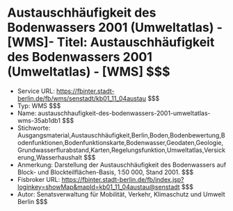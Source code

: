 # Austauschhäufigkeit des Bodenwassers 2001 (Umweltatlas) - [WMS]- Titel: Austauschhäufigkeit des Bodenwassers 2001 (Umweltatlas) - [WMS] $$$
- Service URL: https://fbinter.stadt-berlin.de/fb/wms/senstadt/kb01_11_04austau $$$
- Typ: WMS $$$
- Name: austauschhaufigkeit-des-bodenwassers-2001-umweltatlas-wms-35ab1db1 $$$
- Stichworte: Ausgangsmaterial,Austauschhäufigkeit,Berlin,Boden,Bodenbewertung,Bodenfunktionen,Bodenfunktionskarte,Bodenwasser,Geodaten,Geologie,Grundwasserflurabstand,Karten,Regelungsfunktion,Umweltatlas,Versickerung,Wasserhaushalt $$$
- Anmerkung: Darstellung der Austauschhäufigkeit des Bodenwassers auf Block- und Blockteilflächen-Basis, 1:50 000, Stand 2001. $$$
- Fisbroker URL: https://fbinter.stadt-berlin.de/fb/index.jsp?loginkey=showMap&mapId=kb01_11_04austau@senstadt $$$
- Autor: Senatsverwaltung für Mobilität, Verkehr, Klimaschutz und Umwelt Berlin $$$
